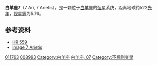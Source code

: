 {{Starbox begin |
   name=白羊座7<br>7 Arietis }}
{{Starbox observe |
  epoch=J2000 |
  ra=01<sup>h</sup> 55<sup>m</sup> 51.0397<sup>s</sup> |
  dec= +23° 34′ 38.358″ |
  appmag_v=5.759 |
  constell=[[白羊座|白羊座]] }}
{{Starbox character |
 class=G8III |
 r-i =  |
 v-r =  |
 b-v = 1.19 |
 u-b = 1.04 |
  variable=[[不规则变星|CST]] }}
{{Starbox astrometry |
  radial_v=13.6 |
  prop_mo_ra=12.06 |
  prop_mo_dec=-8.88 |
  parallax=6.25 |
  p_error=0.83 |
  absmag_v=6.951 }}
{{Starbox detail|
  mass=1,1 |
  radius=1,1 |
  luminosity=1,2 | 
  temperature=5,000–6,000 |
  metal= |
  rotation= |
  age= }}
{{Starbox catalog |
  names=RR Arietis, [[GCRV|GCRV]] 1069, [[IRAS|IRAS]] 01530+2319, [[UBV_Photoelectric_Photometry_Catalogue|UBV M]] 8516, [[Two-Micron_Sky_Survey|IRC]] +20033, [[Yale_Observatory_Zone_Catalog|YZ]] 23 575, [[Astronomische_Gesellschaft_Katalog|AG]]+23° 155, [[Guide_Star_Catalog|GSC]]  01757-01965, [[2MASS|2MASS]] J01555104+2334385, [[Astronomische_Nachrichten|AN]] 99.1914, [[Henry_Draper_Catalogue|HD]] 11763, [[PPM_Star_Catalogue|PPM]] 91203, [[AAVSO|AAVSO]] 0150+23, [[Durchmusterung|BD]]+22° 284, [[Hipparcos_Input_Catalogue|HIC]] 8993, [[Smithsonian_Astrophysical_Observatory_Star_Catalog|SAO]] 75030, [[FK5|FK5]] 2130, [[Hipparcos_Catalogue|HIP]] 8993, [[Boss_General_Catalogue|GC]] 2323, [[Bright_Star_Catalogue|HR]] 559, [[Tycho_Catalogue|TYC]] 1757-1965-1. }}
{{Starbox reference |
  Simbad=HD+11763
| ARICNS = }}
{{Starbox end}}
'''白羊座7'''（7 Ari, 7 Arietis），是一颗位于[[白羊座|白羊座]]的[[恒星|恒星]]系统，距离地球约522[[光年|光年]]，[[视星等|视星等]]为5.76。

==参考资料==
* [http://webviz.u-strasbg.fr/viz-bin/VizieR-S?HR%20559 HR 559] {{Wayback|url=http://webviz.u-strasbg.fr/viz-bin/VizieR-S?HR%20559 |date=20160303182657 }}
* [http://aladin.u-strasbg.fr/AladinPreview?-c=01+55+51.0397%2B23+34+38.358&ident=V*+RR+Ari&submit=Aladin+previewer Image 7 Arietis]

{{Stars of Aries}}

[[Category:HD和HDE天體|011763]]
[[Category:HIP天體|008993]]
[[Category:白羊座|Category:白羊座]]
[[Category:佛氏天體|白羊座, 07]]
[[Category:不规则变星|Category:不规则变星]]